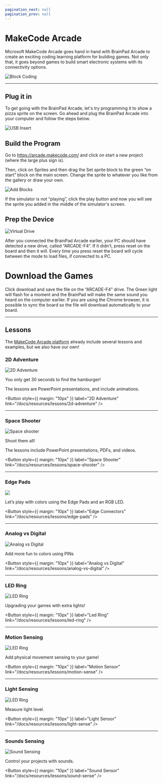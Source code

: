 ```yaml
---
pagination_next: null
pagination_prev: null
---
```



# MakeCode Arcade

Microsoft MakeCode Arcade goes hand in hand with BrainPad Arcade to create an exciting coding learning platform for building games. Not only that, it goes beyond games to build smart electronic systems with its connectivity options.


![Block Coding](pathname:///img/block-coding.jpg)

---

## Plug it in

To get going with the BrainPad Arcade, let's try programming it to show a pizza sprite on the screen. Go ahead and plug the BrainPad Arcade into your computer and follow the steps below.

![USB Insert](pathname:///img/arcade-usb-insert.gif)

## Build the Program

Go to https://arcade.makecode.com/ and click on start a new project (where the large plus sign is).

Then, click on Sprites and then drag the Set sprite block to the green “on start” block on the main screen. Change the sprite to whatever you like from the gallery or draw your own.

![Add Blocks](pathname:///img/arcade-add-blocks.gif)

If the simulator is not “playing”, click the play button and now you will see the sprite you added in the middle of the simulator's screen.

## Prep the Device

![Virtual Drive](pathname:///img/arcade-virtual-drive.jpg)

After you connected the BrainPad Arcade earlier, your PC should have detected a new drive, called “ARCADE-F4”. If it didn't, press reset on the board and then it will. Every time you press reset the board will cycle between the mode to load files, if connected to a PC.

# Download the Games

Click download and save the file on the “ARCADE-F4” drive. The Green light will flash for a moment and the BrainPad will make the same sound you heard on the computer earlier. If you are using the Chrome browser, it is possible to sync the board so the file will download automatically to your board.

---

## Lessons

The [MakeCode Arcade platform](https://arcade.makecode.com/) already include several lessons and examples, but we also have our own!

### 2D Adventure

![2D Adventure](pathname:///img/res/arcade/2d-adventure.gif)

You only get 30 seconds to find the hamburger!

The lessons are PowerPoint presentations, and include animations.

<Button
  style={{ margin: "10px" }}
  label="2D Adventure"
  link="/docs/resources/lessons/2d-adventure"
/>

---

### Space Shooter

![Space shooter](pathname:///img/res/arcade/space-shooter.gif)

Shoot them all!

The lessons include PowerPoint presentations, PDFs, and videos.

<Button
  style={{ margin: "10px" }}
  label="Space Shooter"
  link="/docs/resources/lessons/space-shooter"
/>

---

### Edge Pads

![](pathname:///img/res/arcade/ec_13.jpg)

Let’s play with colors using the Edge Pads and an RGB LED.

<Button
  style={{ margin: "10px" }}
  label="Edge Connectors"
  link="/docs/resources/lessons/edge-pads"
/>

---

### Analog vs Digital

![Analog vs Digital](pathname:///img/res/arcade/ana-vs-digi.jpg)

Add more fun to colors using PINs

<Button
  style={{ margin: "10px" }}
  label="Analog vs Digital"
  link="/docs/resources/lessons/analog-vs-digital"
/>

---

### LED Ring

![LED Ring](pathname:///img/res/arcade/led-ring.png)

Upgrading your games with extra lights!

<Button
  style={{ margin: "10px" }}
  label="Led Ring"
  link="/docs/resources/lessons/led-ring"
/>

---

### Motion Sensing


![LED Ring](pathname:///img/res/arcade/motion-sense.gif)


Add physical movement sensing to your game!

<Button
  style={{ margin: "10px" }}
  label="Motion Sensor"
  link="/docs/resources/lessons/motion-sense"
/>

---

### Light Sensing

![LED Ring](pathname:///img/res/arcade/light-sense.gif)

Measure light level.

<Button
  style={{ margin: "10px" }}
  label="Light Sensor"
  link="/docs/resources/lessons/light-sense"
/>

---

### Sounds Sensing

![Sound Sensing](pathname:///img/res/arcade/sound-sense.gif)

Control your projects with sounds.

<Button
  style={{ margin: "10px" }}
  label="Sound Sensor"
  link="/docs/resources/lessons/sound-sense"
/>